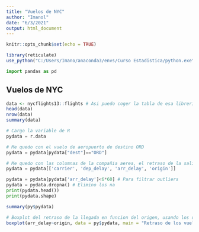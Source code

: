 ```yaml
---
title: "Vuelos de NYC"
author: "Imanol"
date: "6/3/2021"
output: html_document
---
```


```r
knitr::opts_chunk$set(echo = TRUE)

library(reticulate) 
use_python("C:/Users/Imano/anaconda3/envs/Curso Estadistica/python.exe")
```

```python
import pandas as pd
```

## Vuelos de NYC

```r
data <- nycflights13::flights # Asi puedo coger la tabla de esa libreria
head(data)
nrow(data)
summary(data)
```

```python
# Cargo la variable de R
pydata = r.data 

# Me quedo con el vuelo de aeropuerto de destino ORD
pydata = pydata[pydata["dest"]=="ORD"] 

# Me quedo con las columnas de la compañia aerea, el retraso de la salida y el origen
pydata = pydata[['carrier', 'dep_delay', 'arr_delay', 'origin']]

pydata = pydata[pydata['arr_delay']<6*60] # Para filtrar outliers
pydata = pydata.dropna() # Elimino los na
print(pydata.head())
print(pydata.shape)
```

```r
summary(py$pydata)

# Boxplot del retraso de la llegada en funcion del origen, usando los datos filtrados en python
boxplot(arr_delay~origin, data = py$pydata, main = "Retraso de los vuelo hacia Orlando desde NYC")
```

